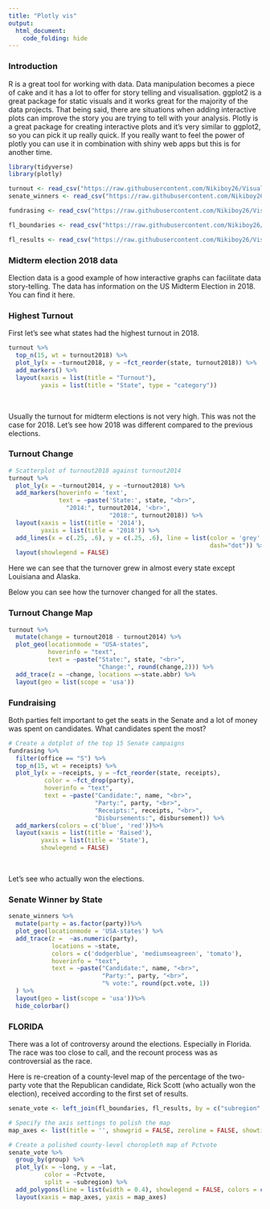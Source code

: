 ```yaml
---
title: "Plotly vis"
output:
  html_document:
    code_folding: hide
---
```


### Introduction
R is a great tool for working with data. Data manipulation becomes a piece of cake and it has a lot to offer for story telling and visualisation. ggplot2 is a great package for static visuals and it works great for the majority of the data projects. That being said, there are situations when adding interactive plots can improve the story you are trying to tell with your analysis. 
Plotly is a great package for creating interactive plots and it’s very similar to ggplot2, so you can pick it up really quick. 
If you really want to feel the power of plotly you can use it in combination with shiny web apps but this is for another time. 

 

```r
library(tidyverse)
library(plotly)

turnout <- read_csv("https://raw.githubusercontent.com/Nikiboy26/Visualisation-in-R/main/TurnoutRates.csv")
senate_winners <- read_csv("https://raw.githubusercontent.com/Nikiboy26/Visualisation-in-R/main/senate_winners.csv")

fundrasing <- read_csv("https://raw.githubusercontent.com/Nikiboy26/Visualisation-in-R/main/fundraising.csv")

fl_boundaries <- read_csv("https://raw.githubusercontent.com/Nikiboy26/Visualisation-in-R/main/fl_boundaries.csv")

fl_results <- read_csv("https://raw.githubusercontent.com/Nikiboy26/Visualisation-in-R/main/fl_results.csv")
```

### Midterm election 2018 data 
Election data is a good example of how interactive graphs can facilitate data story-telling. The data has information on the US Midterm Election in 2018. You can find it here.   


### Highest Turnout
First let's see what states had the highest turnout in 2018. 

```r
turnout %>%
  top_n(15, wt = turnout2018) %>%
  plot_ly(x = ~turnout2018, y = ~fct_reorder(state, turnout2018)) %>%
  add_markers() %>%
  layout(xaxis = list(title = "Turnout"), 
         yaxis = list(title = "State", type = "category"))

```

<br>

Usually the turnout for midterm elections is not very high. This was not the case for 2018. Let's see how 2018 was different compared to the previous elections. 

### Turnout Change 

```r
# Scatterplot of turnout2018 against turnout2014
turnout %>%
  plot_ly(x = ~turnout2014, y = ~turnout2018) %>%
  add_markers(hoverinfo = 'text',
              text = ~paste('State:', state, "<br>",
                "2014:", turnout2014, '<br>',
                            "2018:", turnout2018)) %>%
  layout(xaxis = list(title = '2014'),
         yaxis = list(title = '2018')) %>%
  add_lines(x = c(.25, .6), y = c(.25, .6), line = list(color = 'grey', #Hoverinfo helps to see the numbers
                                                        dash="dot")) %>% #But this line really helps to see that number grew
  layout(showlegend = FALSE)
```


Here we can see that the turnover grew in almost every state except Louisiana and Alaska. 

Below you can see how the turnover changed for all the states. 

### Turnout Change Map

```r
turnout %>%
  mutate(change = turnout2018 - turnout2014) %>%
  plot_geo(locationmode = "USA-states",
           hoverinfo = "text", 
           text = ~paste("State:", state, "<br>",
                         "Change:", round(change,2))) %>%
  add_trace(z = ~change, locations =~state.abbr) %>%
  layout(geo = list(scope = 'usa'))
```


### Fundraising
Both parties felt important to get the seats in the Senate and a lot of money was spent on candidates. What candidates spent the most?

```r
# Create a dotplot of the top 15 Senate campaigns
fundrasing %>%
  filter(office == "S") %>%
  top_n(15, wt = receipts) %>%
  plot_ly(x = ~receipts, y = ~fct_reorder(state, receipts),
          color = ~fct_drop(party),
          hoverinfo = "text",
          text = ~paste("Candidate:", name, "<br>",
                        "Party:", party, "<br>",
                        "Receipts:", receipts, "<br>",
                        "Disbursements:", disbursement)) %>%
  add_markers(colors = c('blue', 'red'))%>%
  layout(xaxis = list(title = 'Raised'),
         yaxis = list(title = 'State'),
         showlegend = FALSE)
```

<br>

Let's see who actually won the elections. 

### Senate Winner by State
```r
senate_winners %>%
  mutate(party = as.factor(party))%>%
  plot_geo(locationmode = 'USA-states') %>%
  add_trace(z =  ~as.numeric(party), 
            locations = ~state,
            colors = c('dodgerblue', 'mediumseagreen', 'tomato'),
            hoverinfo = "text",
            text = ~paste("Candidate:", name, "<br>",
                          "Party:", party, "<br>",
                          "% vote:", round(pct.vote, 1))
  ) %>%
  layout(geo = list(scope = 'usa'))%>% 
  hide_colorbar()
```

### FLORIDA 
There was a lot of controversy around the elections. Especially in Florida.
The race was too close to call, and the recount process was as controversial as the race.

Here is re-creation of a county-level map of the percentage of the two-party vote that the Republican candidate, Rick Scott (who actually won the election), received according to the first set of results.


```r
senate_vote <- left_join(fl_boundaries, fl_results, by = c("subregion" = "CountyName"))

# Specify the axis settings to polish the map
map_axes <- list(title = '', showgrid = FALSE, zeroline = FALSE, showticklabels = FALSE)

# Create a polished county-level choropleth map of Pctvote
senate_vote %>%
  group_by(group) %>%
  plot_ly(x = ~long, y = ~lat, 
          color = ~Pctvote,
          split = ~subregion) %>%
  add_polygons(line = list(width = 0.4), showlegend = FALSE, colors = c("blue", "red")) %>%
  layout(xaxis = map_axes, yaxis = map_axes)
```

